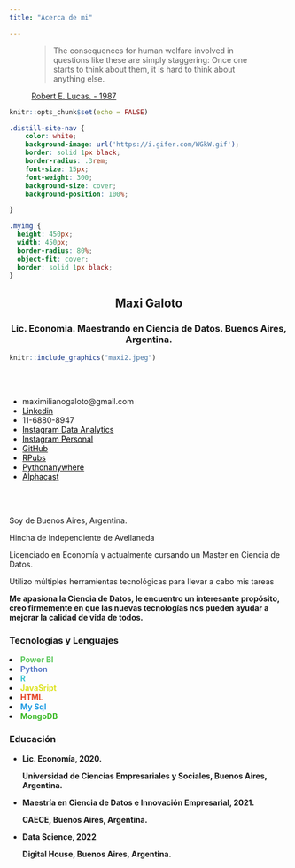 ```yaml
---
title: "Acerca de mi"

---
```





<figure class="text-left">
  <blockquote class="blockquote">
    <p class="mb-0">The consequences for human welfare involved in questions like these are simply staggering: Once one starts to think about them, it is hard to think about anything else.</p>
  
  </blockquote>
  <figcaption class="blockquote-footer">
    <a href= "https://www.parisschoolofeconomics.eu/docs/darcillon-thibault/lucasmechanicseconomicgrowth.pdf"> Robert E. Lucas. - 1987</a>
  </figcaption>
</figure>





```r
knitr::opts_chunk$set(echo = FALSE)
```


```css
.distill-site-nav {
    color: white;
    background-image: url('https://i.gifer.com/WGkW.gif');
    border: solid 1px black;
    border-radius: .3rem;
    font-size: 15px;
    font-weight: 300;
    background-size: cover;
    background-position: 100%;

}

.myimg {
  height: 450px;
  width: 450px;
  border-radius: 80%;
  object-fit: cover;
  border: solid 1px black;
}


```





<div class="container">      

<div class="col-12 col-lg-4">


<div class="portrait-title">

<center>
<h2 itemprop="name">Maxi Galoto</h2>
<h3 itemprop="jobTitle">Lic. Economia. Maestrando en Ciencia de Datos. Buenos Aires, Argentina.</h3>
</center>






```r
knitr::include_graphics("maxi2.jpeg")
```


<br>
</br>
</div>





<link itemprop="url" href="">

<ul class="network-icon" aria-hidden="true">



<li>
<a>
<i class="fas fa-envelope big-icon"></i>
 maximilianogaloto@gmail.com
</a>
</li>


<li>
<a  href="https://www.linkedin.com/in/maximilianogaloto/">
<i class="fa fa-linkedin big-icon"></i> <span style = "color:black">Linkedin</span>
</a>
</li>



<li>
<a>
<i class="fa fa-mobile-phone big-icon"></i>
 11-6880-8947
</a>
</li>



<li>
<a  href="https://www.instagram.com/ryeconomia/">
<i class="fab fa-instagram big-icon"></i> <span style = "color:black">Instagram Data Analytics</span>
</a>
</li>


<li>
<a  href="https://www.instagram.com/maxigaloto/">
<i class="fab fa-instagram big-icon"></i> <span style = "color:black">Instagram Personal</span>
</a>
</li>



<li>
<a  href="https://github.com/MGaloto">
<i class="fa fa-github-square big-icon"></i> <span style = "color:black">GitHub</span>
</a>
</li>



<li>
<a  href="https://rpubs.com/MGaloto">
<i class="fa fa-line-chart big-icon"></i> <span style = "color:black">RPubs</span>
</a>
</li>




<li>
<a  href="https://mgaloto.pythonanywhere.com">
<i class="fa fa-address-card"></i> <span style = "color:black">Pythonanywhere</span>
</a>
</li>


<li>
<a  href="https://www.alphacast.io/p/MaxiGaloto">
<i class="fa fa-address-card"></i> <span style = "color:black">Alphacast</span>
</a>
</li>




</ul>


<div class="col-12 col-lg-8" itemprop="description">

<br>
</br>

<p>Soy de Buenos Aires, Argentina.

Hincha de Independiente de Avellaneda

Licenciado en Economía y actualmente cursando un Master en Ciencia de Datos.

Utilizo múltiples herramientas tecnológicas para llevar a cabo mis tareas

<b>Me apasiona la Ciencia de Datos, le encuentro un interesante propósito, creo firmemente en que las nuevas tecnologías nos pueden ayudar a mejorar la calidad de vida de todos.</b></p>



<h3>Tecnologías y Lenguajes</h3>

<li><b><span style = "color:#5BC75C">Power BI</span></b></li>

<li><b><span style = "color:#5B7CC7">Python</span></b></li>


<li><b><span style = "color:#40C6D3">R</span></b></li>

<li><b><b><span style = "color:#DDE320">JavaSript</span></b></li>


<li><b><span style = "color:#E34120">HTML</span></b></li>


<li><b><span style = "color:#209CE3">My Sql</span></b></li>

<li><b><span style = "color:#39B925">MongoDB</span></b></li>


</ul>




<h3>Educación</h3>
<ul class="ul-edu fa-ul">

<li>
<i class="fa-li fas fa-graduation-cap"></i>
<div class="description">
<p class="course">Lic. Economía, 2020.</p>
<p class="institution">Universidad de Ciencias Empresariales y Sociales, Buenos Aires, Argentina.</p>
</div>
</li>

<li>
<i class="fa-li fas fa-graduation-cap"></i>
<div class="description">
<p class="course">Maestría en Ciencia de Datos e Innovación Empresarial, 2021.</p>
<p class="institution">CAECE, Buenos Aires, Argentina.</p>
</div>
</li>

<li>
<i class="fa-li fas fa-graduation-cap"></i>
<div class="description">
<p class="course">Data Science, 2022</p>
<p class="institution">Digital House, Buenos Aires, Argentina.</p>
</div>
</li>


</ul>
</div>


</div>
</div>
</div>







